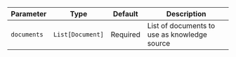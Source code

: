 | Parameter | Type | Default | Description |
| --- | --- | --- | --- |
| `documents` | `List[Document]` | Required | List of documents to use as knowledge source |

